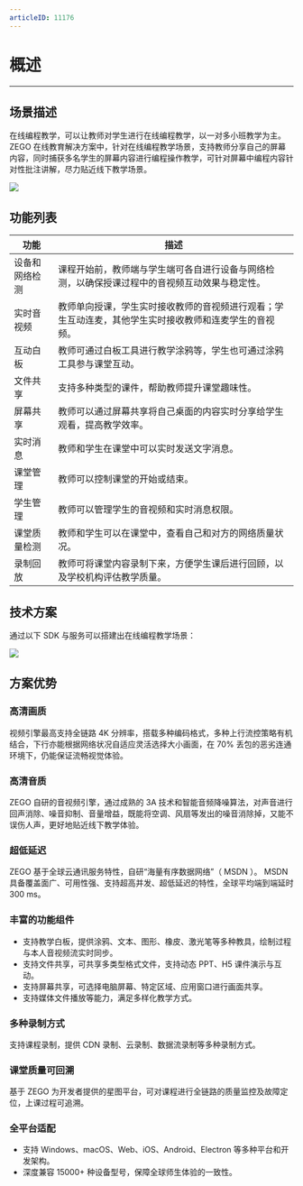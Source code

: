 ```yaml
---
articleID: 11176
---
```

# 概述
---

## 场景描述

在线编程教学，可以让教师对学生进行在线编程教学，以一对多小班教学为主。ZEGO 在线教育解决方案中，针对在线编程教学场景，支持教师分享自己的屏幕内容，同时捕获多名学生的屏幕内容进行编程操作教学，可针对屏幕中编程内容针对性批注讲解，尽力贴近线下教学场景。
<Frame width="512" height="auto" caption="">
  <img src="https://doc-media.zego.im/sdk-doc/Pics/solution_edu/coding.png" />
</Frame>


## 功能列表

| 功能 | 描述 |
| --- | ---- |
|设备和网络检测|课程开始前，教师端与学生端可各自进行设备与网络检测，以确保授课过程中的音视频互动效果与稳定性。|
|实时音视频|教师单向授课，学生实时接收教师的音视频进行观看；学生互动连麦，其他学生实时接收教师和连麦学生的音视频。|
|互动白板|教师可通过白板工具进行教学涂鸦等，学生也可通过涂鸦工具参与课堂互动。|
|文件共享|支持多种类型的课件，帮助教师提升课堂趣味性。|
|屏幕共享|教师可以通过屏幕共享将自己桌面的内容实时分享给学生观看，提高教学效率。|
|实时消息|教师和学生在课堂中可以实时发送文字消息。|
|课堂管理|教师可以控制课堂的开始或结束。|
|学生管理|教师可以管理学生的音视频和实时消息权限。|
|课堂质量检测|教师和学生可以在课堂中，查看自己和对方的网络质量状况。|
|录制回放|教师可将课堂内容录制下来，方便学生课后进行回顾，以及学校机构评估教学质量。|


## 技术方案

通过以下 SDK 与服务可以搭建出在线编程教学场景：
<Frame width="512" height="auto" caption=""><img src="https://doc-media.zego.im/sdk-doc/Pics/Common/GoClass/Large_Classes_Arch_Diagram_ch.png" /></Frame>


## 方案优势

### **高清画质**

视频引擎最高支持全链路 4K 分辨率，搭载多种编码格式，多种上行流控策略有机结合，下行亦能根据网络状况自适应灵活选择大小画面，在 70% 丢包的恶劣连通环境下，仍能保证流畅视觉体验。

### **高清音质**

ZEGO 自研的音视频引擎，通过成熟的 3A 技术和智能音频降噪算法，对声音进行回声消除、噪音抑制、音量增益，既能将空调、风扇等发出的噪音消除掉，又能不误伤人声，更好地贴近线下教学体验。

### **超低延迟**

ZEGO 基于全球云通讯服务特性，自研“海量有序数据网络”（ MSDN ）。 MSDN 具备覆盖面广、可用性强、支持超高并发、超低延迟的特性，全球平均端到端延时 300 ms。

### **丰富的功能组件**

- 支持教学白板，提供涂鸦、文本、图形、橡皮、激光笔等多种教具，绘制过程与本人音视频流实时同步。
- 支持文件共享，可共享多类型格式文件，支持动态 PPT、H5 课件演示与互动。
- 支持屏幕共享，可选择电脑屏幕、特定区域、应用窗口进行画面共享。
- 支持媒体文件播放等能力，满足多样化教学方式。

### **多种录制方式**

支持课程录制，提供 CDN 录制、云录制、数据流录制等多种录制方式。


### **课堂质量可回溯**

基于 ZEGO 为开发者提供的星图平台，可对课程进行全链路的质量监控及故障定位，上课过程可追溯。


### **全平台适配**

- 支持 Windows、macOS、Web、iOS、Android、Electron 等多种平台和开发架构。
- 深度兼容 15000+ 种设备型号，保障全球师生体验的一致性。
